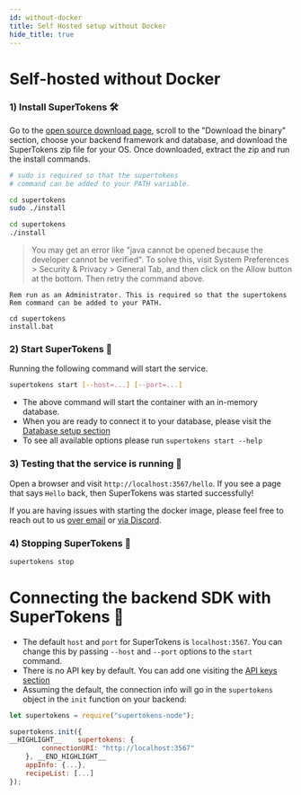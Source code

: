 ```yaml
---
id: without-docker
title: Self Hosted setup without Docker
hide_title: true
---
```


<!-- COPY DOCS -->
<!-- ./community/supertokens-core/self-hosted/without-docker.mdx -->

# Self-hosted without Docker

### 1) Install SuperTokens 🛠️
Go to the [open source download page](https://supertokens.io/use-oss), scroll to the "Download the binary" section, choose your backend framework and database, and download the SuperTokens zip file for your OS. Once downloaded, extract the zip and run the install commands.

<!--DOCUSAURUS_CODE_TABS-->
<!--Linux-->
```bash
# sudo is required so that the supertokens 
# command can be added to your PATH variable.

cd supertokens
sudo ./install
```

<!--Mac-->
```bash
cd supertokens
./install
```

> You may get an error like "java cannot be opened because the developer cannot be verified". To solve this, visit System Preferences > Security & Privacy > General Tab, and then click on the Allow button at the bottom. Then retry the command above.

<!--Windows-->
```batch
Rem run as an Administrator. This is required so that the supertokens 
Rem command can be added to your PATH.

cd supertokens
install.bat
```
<!--END_DOCUSAURUS_CODE_TABS-->


### 2) Start SuperTokens 🚀
Running the following command will start the service.
```bash
supertokens start [--host=...] [--port=...]
```
- The above command will start the container with an in-memory database.
- When you are ready to connect it to your database, please visit the [Database setup section](../database-setup/mysql)
- To see all available options please run `supertokens start --help`


### 3) Testing that the service is running 🤞
Open a browser and visit `http://localhost:3567/hello`. If you see a page that says `Hello` back, then SuperTokens was started successfully!

If you are having issues with starting the docker image, please feel free to reach out to us [over email](mailto:founders@supertokens.io) or [via Discord](https://supertokens.io/discord).


### 4) Stopping SuperTokens 🛑
```bash
supertokens stop
```

# Connecting the backend SDK with SuperTokens 🔌
- The default `host` and `port` for SuperTokens is `localhost:3567`. You can change this by passing `--host` and `--port` options to the `start` command. 
- There is no API key by default. You can add one visiting the [API keys section](../../common-customizations/core/api-keys)
- Assuming the default, the connection info will go in the `supertokens` object in the `init` function on your backend:

<!--DOCUSAURUS_CODE_TABS-->
<!--NodeJS-->

```js
let supertokens = require("supertokens-node");

supertokens.init({
__HIGHLIGHT__    supertokens: {
        connectionURI: "http://localhost:3567"
    }, __END_HIGHLIGHT__
    appInfo: {...},
    recipeList: [...]
});
```
<!--END_DOCUSAURUS_CODE_TABS-->
